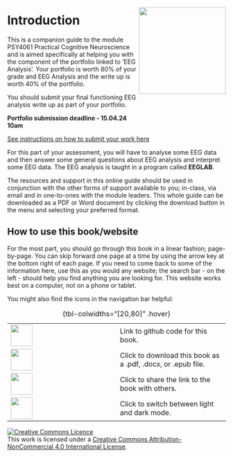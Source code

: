 
# Introduction


::: {style="float:right;position: relative; top: -80px;"}
![](images/logo.jpg){width="200"}
:::

This is a companion guide to the module PSY4061 Practical Cognitive Neuroscience and is aimed specifically at helping you with the component of the portfolio linked to 'EEG Analysis'. Your portfolio is worth 80% of your grade and EEG Analysis and the write up is worth 40% of the portfolio.

::: {.callout-important collapse="true" title="Portfolio Deadline"}
You should submit your final functioning EEG analysis write up as part of your portfolio.

**Portfolio submission deadline - 15.04.24 10am**

[See instructions on how to submit your work here](13-submit.qmd)

:::

For this part of your assessment, you will have to analyse some EEG data and then answer some general questions about EEG analysis and interpret some EEG data. The EEG analysis is taught in a program called **EEGLAB**.

The resources and support in this online guide should be used in conjunction with the other forms of support available to you; in-class, via email and in one-to-ones with the module leaders. This whole guide can be downloaded as a PDF or Word document by clicking the download button in the menu and selecting your preferred format.

## How to use this book/website

For the most part, you should go through this book in a linear fashion; page-by-page. You can skip forward one page at a time by using the arrow key at the bottom right of each page. If you need to come back to some of the information here, use this as you would any website; the search bar - on the left - should help you find anything you are looking for. This website works best on a computer, not on a phone or tablet.

You might also find the icons in the navigation bar helpful:

|                                                       |                                                              |
|------------------------------------|------------------------------------|
| ![](images/github.png){fig-align="right" width="50"}  | Link to github code for this book.                           |
| ![](images/dwn2.png){fig-align="right" width="50"}    | Click to download this book as a .pdf, .docx, or .epub file. |
| ![](images/share2.png){fig-align="right" width="50"}  | Click to share the link to the book with others.          |
| ![](images/toggle2.png){fig-align="right" width="50"} | Click to switch between light and dark mode.                 |

: {tbl-colwidths="\[20,80\]" .hover}

<a rel="license" href="http://creativecommons.org/licenses/by-nc/4.0/"><img src="https://i.creativecommons.org/l/by-nc/4.0/88x31.png" alt="Creative Commons Licence" style="border-width:0"/></a><br />This work is licensed under a <a rel="license" href="http://creativecommons.org/licenses/by-nc/4.0/">Creative Commons Attribution-NonCommercial 4.0 International License</a>.
